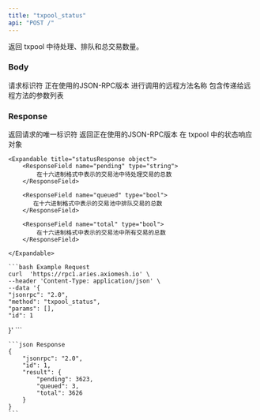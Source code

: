 ```yaml
---
title: "txpool_status"
api: "POST /"
---
```


返回 txpool 中待处理、排队和总交易数量。

### Body


<ParamField body="id" type="number" placeholder="1">
    请求标识符

</ParamField>

<ParamField body="jsonrpc" type="string" placeholder="2.0">
  正在使用的JSON-RPC版本
</ParamField>

<ParamField body="method" type="string" placeholder="txpool_status">
  进行调用的远程方法名称
</ParamField>


<ParamField body="params" type="array">
  包含传递给远程方法的参数列表
</ParamField>


### Response

<ResponseField name="id" type="number">
  返回请求的唯一标识符
</ResponseField>

<ResponseField name="jsonrpc" type="string">
  返回正在使用的JSON-RPC版本
</ResponseField>


<ResponseField name="statusResponse" type="object">
    在 txpool 中的状态响应对象

    <Expandable title="statusResponse object">
        <ResponseField name="pending" type="string">
            在十六进制格式中表示的交易池中待处理交易的总数
        </ResponseField>

        <ResponseField name="queued" type="bool">
           在十六进制格式中表示的交易池中排队交易的总数
        </ResponseField>

        <ResponseField name="total" type="bool">
            在十六进制格式中表示的交易池中所有交易的总数
        </ResponseField>

    </Expandable>



</ResponseField>


<RequestExample>

    ```bash Example Request
    curl  'https://rpc1.aries.axiomesh.io' \
    --header 'Content-Type: application/json' \
    --data '{
    "jsonrpc": "2.0",
    "method": "txpool_status",
    "params": [],
    "id": 1
}'
    ```

</RequestExample>

<ResponseExample>

    ```json Response
    {
        "jsonrpc": "2.0",
        "id": 1,
        "result": {
            "pending": 3623,
            "queued": 3,
            "total": 3626
        }
    }
    ```

</ResponseExample>